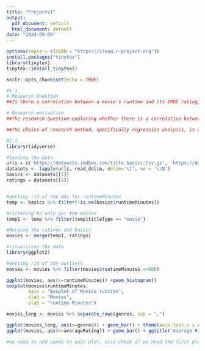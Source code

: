 ---
title: "Projectv1"
output:
  pdf_document: default
  html_document: default
date: "2024-09-06"
---

```{r eval=FALSE, include=FALSE}
options(repos = c(CRAN = "https://cloud.r-project.org"))
install.packages("tinytex")
library(tinytex)
tinytex::install_tinytex()
```


```{r setup, include=FALSE}
knitr::opts_chunk$set(echo = TRUE)
```
```{r}
#1.1
# Research Question 
##Is there a correlation between a movie's runtime and its IMDb rating, with a focus on genre?

# Research motivation
##The research question—exploring whether there is a correlation between movie runtime and IMDb rating with a specific focus on genre—is clearly articulated and of significant importance. This inquiry delves into understanding how different genres come with distinct audience expectations. Filmmakers often face tough decisions about how long their films should be. A longer runtime allows for more detailed storytelling, character development, and complex narratives, but it may also test the audience's patience. On the other hand, shorter films might be more accessible and appealing to time-constrained viewers but could risk feeling rushed or underdeveloped. By examining how runtime impacts ratings within specific genres, this research can provide valuable insights into audience preferences.

##The choice of research method, specifically regression analysis, is well-motivated. It allows for a nuanced exploration of how runtime correlates with ratings, while controlling for genre, to isolate the effects specific to different types of films. This approach not only highlights the relationship between runtime and audience satisfaction but also offers data-driven guidance for filmmakers. Directors can benefit from understanding whether a tight, concise runtime is more effective for genres like horror, or if extending the runtime enhances character development in dramas. 
```


```{r}
#2.1
library(tidyverse)
```

```{r}
#loading the data
urls = c('https://datasets.imdbws.com/title.basics.tsv.gz', 'https://datasets.imdbws.com/title.ratings.tsv.gz')
datasets <- lapply(urls, read_delim, delim='\t', na = '\\N')
basics <- datasets[[1]]
ratings = datasets[[2]]


#getting rid of the NAs for runtimeMinutes
temp <- basics %>% filter(!is.na(basics$runtimeMinutes))

#Filtering to only get the movies
temp1 <- temp %>% filter(temp$titleType == "movie")

#Merging the ratings and basics
movies <- merge(temp1, ratings)


```



```{r}

#visualizing the data
library(ggplot2)

#Getting rid of the outliers
movies <- movies %>% filter(movies$runtimeMinutes <=600)

ggplot(movies, aes(x=runtimeMinutes)) +geom_histogram()
boxplot(movies$runtimeMinutes,
        main = "Boxplot of Movies runtime",
        xlab = "Movies",
        ylab = "runtime Minutes")

movies_long <- movies %>% separate_rows(genres, sep = ",")

ggplot(movies_long, aes(x=genres)) + geom_bar() + theme(axis.text.x = element_text(angle = 90, hjust=1)) + ggtitle("Genre by Number of Movies") + ylab("Number of Movies") + xlab("Genres") +  scale_y_continuous(labels = scales::number_format(big.mark = ",", accuracy = 1))
ggplot(movies, aes(x=averageRating)) + geom_bar() + ggtitle("Average Rating by Number of Movies") + ylab("Number of Movies") + xlab("Average Rating") + scale_y_continuous(labels = scales::number_format(big.mark = ",", accuracy = 1))

#we need to add names to each plot, also check if we need the first plot
```


